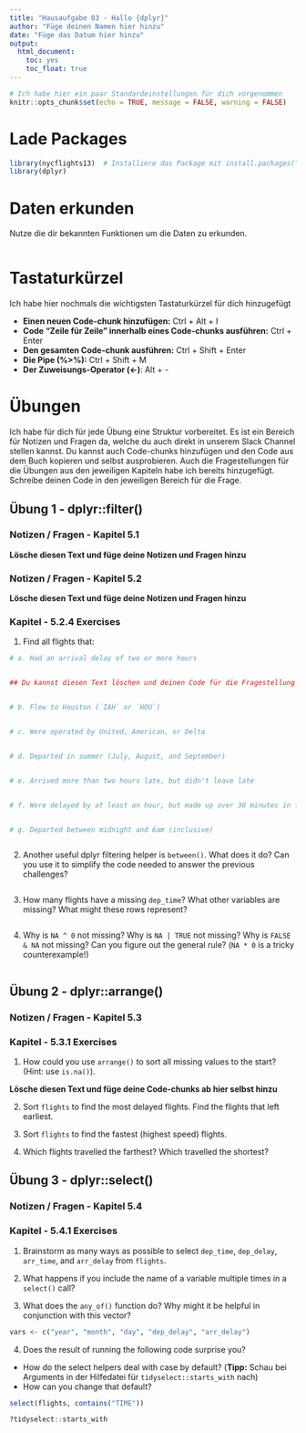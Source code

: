 ```yaml
---
title: "Hausaufgabe 03 - Hallo {dplyr}"
author: "Füge deinen Namen hier hinzu"
date: "Füge das Datum hier hinzu"
output: 
  html_document: 
    toc: yes
    toc_float: true
---
```


```r
# Ich habe hier ein paar Standardeinstellungen für dich vorgenommen
knitr::opts_chunk$set(echo = TRUE, message = FALSE, warning = FALSE)
```

# Lade Packages

```r

library(nycflights13)  # Installiere das Package mit install.packages("") in der Konsole (Fenster unten links)
library(dplyr)

```

# Daten erkunden

Nutze die dir bekannten Funktionen um die Daten zu erkunden.

```r

```

# Tastaturkürzel

Ich habe hier nochmals die wichtigsten Tastaturkürzel für dich hinzugefügt

- **Einen neuen Code-chunk hinzufügen:** Ctrl + Alt + I
- **Code "Zeile für Zeile" innerhalb eines Code-chunks ausführen:** Ctrl + Enter
- **Den gesamten Code-chunk ausführen:** Ctrl + Shift + Enter
- **Die Pipe (%>%):** Ctrl + Shift + M
- **Der Zuweisungs-Operator (<-)**: Alt + -

# Übungen

Ich habe für dich für jede Übung eine Struktur vorbereitet. Es ist ein Bereich für Notizen und Fragen da, welche du auch direkt in unserem Slack Channel stellen kannst. Du kannst auch Code-chunks hinzufügen und den Code aus dem Buch kopieren und selbst ausprobieren. Auch die Fragestellungen für die Übungen aus den jeweiligen Kapiteln habe ich bereits hinzugefügt. Schreibe deinen Code in den jeweiligen Bereich für die Frage.

## Übung 1 - dplyr::filter()

### Notizen / Fragen - Kapitel 5.1

**Lösche diesen Text und füge deine Notizen und Fragen hinzu**

### Notizen / Fragen - Kapitel 5.2

**Lösche diesen Text und füge deine Notizen und Fragen hinzu**

### Kapitel - 5.2.4 Exercises

1. Find all flights that:
    
```r

# a. Had an arrival delay of two or more hours


## Du kannst diesen Text löschen und deinen Code für die Fragestellung schreiben


# b. Flew to Houston (`IAH` or `HOU`)


# c. Were operated by United, American, or Delta


# d. Departed in summer (July, August, and September)


# e. Arrived more than two hours late, but didn't leave late


# f. Were delayed by at least an hour, but made up over 30 minutes in flight


# g. Departed between midnight and 6am (inclusive)



```

2. Another useful dplyr filtering helper is `between()`.
   What does it do?
   Can you use it to simplify the code needed to answer the previous challenges?
    
```r



```

3. How many flights have a missing `dep_time`?
   What other variables are missing?
   What might these rows represent?
   
```r



```

4. Why is `NA ^ 0` not missing?
   Why is `NA | TRUE` not missing?
   Why is `FALSE & NA` not missing?
   Can you figure out the general rule?
   (`NA * 0` is a tricky counterexample!)

```r



```

## Übung 2 - dplyr::arrange()

### Notizen / Fragen - Kapitel 5.3

### Kapitel - 5.3.1 Exercises

1. How could you use `arrange()` to sort all missing values to the start?
   (Hint: use `is.na()`).
   
**Lösche diesen Text und füge deine Code-chunks ab hier selbst hinzu**

2. Sort `flights` to find the most delayed flights.
   Find the flights that left earliest.

3. Sort `flights` to find the fastest (highest speed) flights.

4. Which flights travelled the farthest?
   Which travelled the shortest?

## Übung 3 - dplyr::select()

### Notizen / Fragen - Kapitel 5.4

### Kapitel - 5.4.1 Exercises

1. Brainstorm as many ways as possible to select `dep_time`, `dep_delay`, `arr_time`, and `arr_delay` from `flights`.

2. What happens if you include the name of a variable multiple times in a `select()` call?

3. What does the `any_of()` function do?
   Why might it be helpful in conjunction with this vector?

```r
vars <- c("year", "month", "day", "dep_delay", "arr_delay")
```

4. Does the result of running the following code surprise you?

- How do the select helpers deal with case by default? (**Tipp:** Schau bei Arguments in der Hilfedatei für `tidyselect::starts_with` nach)
- How can you change that default?

```r

select(flights, contains("TIME"))

?tidyselect::starts_with

```

